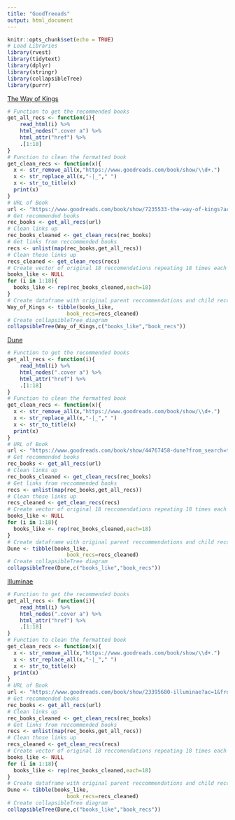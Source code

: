 ```yaml
---
title: "GoodTreeads"
output: html_document
---
```


```r
knitr::opts_chunk$set(echo = TRUE)
# Load Libraries
library(rvest)
library(tidytext)
library(dplyr)
library(stringr)
library(collapsibleTree)
library(purrr)
```

[The Way of Kings](https://www.goodreads.com/book/show/7235533-the-way-of-kings?ac=1&from_search=true&qid=RRcOzq8Nd7&rank=1)
```r
# Function to get the recommended books
get_all_recs <- function(i){
    read_html(i) %>% 
    html_nodes(".cover a") %>% 
    html_attr("href") %>% 
    .[1:18] 
}
# Function to clean the formatted book
get_clean_recs <- function(x){
  x <- str_remove_all(x,"https://www.goodreads.com/book/show/\\d+.")
  x <- str_replace_all(x,"-|_"," ")
  x <- str_to_title(x)
  print(x)
}
# URL of Book
url <- "https://www.goodreads.com/book/show/7235533-the-way-of-kings?ac=1&from_search=true&qid=RRcOzq8Nd7&rank=1"
# Get recommended books
rec_books <- get_all_recs(url)
# Clean links up
rec_books_cleaned <- get_clean_recs(rec_books)
# Get links from reccommended books
recs <- unlist(map(rec_books,get_all_recs))
# Clean those links up
recs_cleaned <- get_clean_recs(recs)
# Create vector of original 18 reccomendations repeating 18 times each
books_like <- NULL
for (i in 1:18){
  books_like <- rep(rec_books_cleaned,each=18)
}
# Create dataframe with original parent reccommendations and child reccommendations
Way_of_Kings <- tibble(books_like,
                   book_recs=recs_cleaned)
# Create collapsibleTree diagram
collapsibleTree(Way_of_Kings,c("books_like","book_recs"))
```

[Dune](https://www.goodreads.com/book/show/44767458-dune?from_search=true&from_srp=true&qid=oeA0uhsKyA&rank=1)
```r
# Function to get the recommended books
get_all_recs <- function(i){
    read_html(i) %>% 
    html_nodes(".cover a") %>% 
    html_attr("href") %>% 
    .[1:18] 
}
# Function to clean the formatted book
get_clean_recs <- function(x){
  x <- str_remove_all(x,"https://www.goodreads.com/book/show/\\d+.")
  x <- str_replace_all(x,"-|_"," ")
  x <- str_to_title(x)
  print(x)
}
# URL of Book
url <- "https://www.goodreads.com/book/show/44767458-dune?from_search=true&from_srp=true&qid=oeA0uhsKyA&rank=1"
# Get recommended books
rec_books <- get_all_recs(url)
# Clean links up
rec_books_cleaned <- get_clean_recs(rec_books)
# Get links from reccommended books
recs <- unlist(map(rec_books,get_all_recs))
# Clean those links up
recs_cleaned <- get_clean_recs(recs)
# Create vector of original 18 reccomendations repeating 18 times each
books_like <- NULL
for (i in 1:18){
  books_like <- rep(rec_books_cleaned,each=18)
}
# Create dataframe with original parent reccommendations and child reccommendations
Dune <- tibble(books_like,
                   book_recs=recs_cleaned)
# Create collapsibleTree diagram
collapsibleTree(Dune,c("books_like","book_recs"))
```

[Illuminae](https://www.goodreads.com/book/show/23395680-illuminae?ac=1&from_search=true&qid=Snhznx0D1y&rank=2)
```r
# Function to get the recommended books
get_all_recs <- function(i){
    read_html(i) %>% 
    html_nodes(".cover a") %>% 
    html_attr("href") %>% 
    .[1:18] 
}
# Function to clean the formatted book
get_clean_recs <- function(x){
  x <- str_remove_all(x,"https://www.goodreads.com/book/show/\\d+.")
  x <- str_replace_all(x,"-|_"," ")
  x <- str_to_title(x)
  print(x)
}
# URL of Book
url <- "https://www.goodreads.com/book/show/23395680-illuminae?ac=1&from_search=true&qid=Snhznx0D1y&rank=2"
# Get recommended books
rec_books <- get_all_recs(url)
# Clean links up
rec_books_cleaned <- get_clean_recs(rec_books)
# Get links from reccommended books
recs <- unlist(map(rec_books,get_all_recs))
# Clean those links up
recs_cleaned <- get_clean_recs(recs)
# Create vector of original 18 reccomendations repeating 18 times each
books_like <- NULL
for (i in 1:18){
  books_like <- rep(rec_books_cleaned,each=18)
}
# Create dataframe with original parent reccommendations and child reccommendations
Dune <- tibble(books_like,
                   book_recs=recs_cleaned)
# Create collapsibleTree diagram
collapsibleTree(Dune,c("books_like","book_recs"))
```
